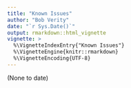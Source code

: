 ```yaml
---
title: "Known Issues"
author: "Bob Verity"
date: "`r Sys.Date()`"
output: rmarkdown::html_vignette
vignette: >
  %\VignetteIndexEntry{"Known Issues"}
  %\VignetteEngine{knitr::rmarkdown}
  %\VignetteEncoding{UTF-8}
---
```


(None to date)
